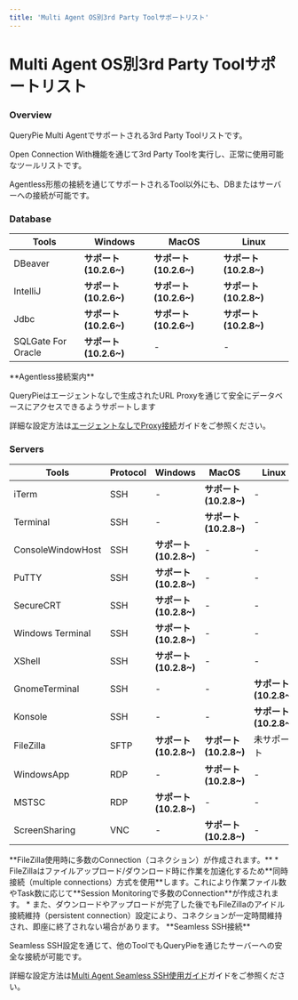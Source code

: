```yaml
---
title: 'Multi Agent OS別3rd Party Toolサポートリスト'
---
```



# Multi Agent OS別3rd Party Toolサポートリスト

### Overview

QueryPie Multi Agentでサポートされる3rd Party Toolリストです。

Open Connection With機能を通じて3rd Party Toolを実行し、正常に使用可能なツールリストです。

Agentless形態の接続を通じてサポートされるTool以外にも、DBまたはサーバーへの接続が可能です。


### Database

|  **Tools**         |  **Windows**       |  **MacOS**         |  **Linux**         |
| ------------------ | ------------------ | ------------------ | ------------------ |
| DBeaver            |  **サポート (10.2.6~)**  |  **サポート (10.2.6~)**  |  **サポート (10.2.8~)**  |
| IntelliJ           |  **サポート (10.2.6~)**  |  **サポート (10.2.6~)**  |  **サポート (10.2.8~)**  |
| Jdbc               |  **サポート (10.2.6~)**  |  **サポート (10.2.6~)**  |  **サポート (10.2.8~)**  |
| SQLGate For Oracle |  **サポート (10.2.6~)**  | -                  | -                  |

<Callout type="info">
**Agentless接続案内**

QueryPieはエージェントなしで生成されたURL Proxyを通じて安全にデータベースにアクセスできるようサポートします

詳細な設定方法は[エージェントなしでProxy接続](../database-access-control/connecting-to-proxy-without-agent)ガイドをご参照ください。
</Callout>


### Servers

|  **Tools**        |  **Protocol**  |  **Windows**       |  **MacOS**         |  **Linux**         |
| ----------------- | -------------- | ------------------ | ------------------ | ------------------ |
| iTerm             | SSH            | -                  |  **サポート (10.2.8~)**  | -                  |
| Terminal          | SSH            | -                  |  **サポート (10.2.8~)**  | -                  |
| ConsoleWindowHost | SSH            |  **サポート (10.2.8~)**  | -                  | -                  |
| PuTTY             | SSH            |  **サポート (10.2.8~)**  | -                  | -                  |
| SecureCRT         | SSH            |  **サポート (10.2.8~)**  | -                  | -                  |
| Windows Terminal  | SSH            |  **サポート (10.2.8~)**  | -                  | -                  |
| XShell            | SSH            |  **サポート (10.2.8~)**  | -                  | -                  |
| GnomeTerminal     | SSH            | -                  | -                  |  **サポート (10.2.8~)**  |
| Konsole           | SSH            | -                  | -                  |  **サポート (10.2.8~)**  |
| FileZilla         | SFTP           |  **サポート (10.2.8~)**  |  **サポート (10.2.8~)**  | 未サポート                |
| WindowsApp        | RDP            | -                  |  **サポート (10.2.8~)**  | -                  |
| MSTSC             | RDP            |  **サポート (10.2.8~)**  | -                  | -                  |
| ScreenSharing     | VNC            | -                  |  **サポート (10.2.8~)**  | -                  |

<Callout type="info">
**FileZilla使用時に多数のConnection（コネクション）が作成されます。**
* FileZillaはファイルアップロード/ダウンロード時に作業を加速化するため**同時接続（multiple connections）方式を使用**します。これにより作業ファイル数やTask数に応じて**Session Monitoringで多数のConnection**が作成されます。
* また、ダウンロードやアップロードが完了した後でもFileZillaのアイドル接続維持（persistent connection）設定により、コネクションが一定時間維持され、即座に終了されない場合があります。
</Callout>

<Callout type="info">
**Seamless SSH接続**

Seamless SSH設定を通じて、他のToolでもQueryPieを通じたサーバーへの安全な接続が可能です。

詳細な設定方法は[Multi Agent Seamless SSH使用ガイド](multi-agent-seamless-ssh-usage-guide)ガイドをご参照ください。
</Callout>
